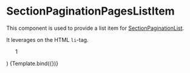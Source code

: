 
<Meta
  title="Components/Section/SectionPaginationPagesListItem"
  component={PaginationPagesListItem}
/>

# SectionPaginationPagesListItem

This component is used to provide a list item for [SectionPaginationList](/docs/components-section-sectionpaginationpageslist--default-story).

It leverages on the HTML `li`-tag.

  <ul>
    <PaginationPagesListItem {...args}>1</PaginationPagesListItem>
  </ul>
)

<Canvas>
  <Story name="Default">{Template.bind({})}</Story>
</Canvas>
